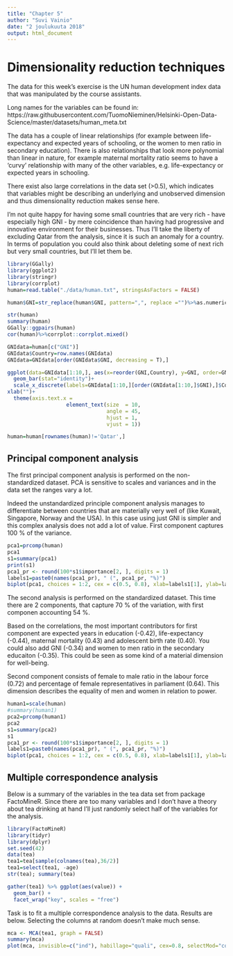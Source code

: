 ```yaml
---
title: "Chapter 5"
author: "Suvi Vainio"
date: "2 joulukuuta 2018"
output: html_document
---
```

# Dimensionality reduction techniques

The data for this week's exercise is the UN human development index data that was manipulated by the course assistants.

Long names for the variables can be found in: https://raw.githubusercontent.com/TuomoNieminen/Helsinki-Open-Data-Science/master/datasets/human_meta.txt

The data has a couple of linear relationships (for example between life-expectancy and expected years of schooling, or the women to men ratio in secondary education). There is also relationships that look more polynomial than linear in nature, for example maternal mortality ratio seems to have a 'curvy' relationship with many of the other variables, e.g. life-expectancy or expected years in schooling.

There exist also large correlations in the data set (>0.5), which indicates that variables might be describing an underlying and unobserved dimension and thus dimensionality reduction makes sense here.

I'm not quite happy for having some small countries that are very rich - have especially high GNI - by mere coincidence than having had progressive and innovative environment for their businesses. Thus I'll take the liberty of excluding Qatar from the analysis, since it is such an anomaly for a country. In terms of population you could also think about deleting some of next rich but very small countries, but I'll let them be.

```r
library(GGally)
library(ggplot2)
library(stringr)
library(corrplot)
human=read.table("./data/human.txt", stringsAsFactors = FALSE)

human$GNI=str_replace(human$GNI, pattern=",", replace ="")%>%as.numeric

str(human)
summary(human)
GGally::ggpairs(human)
cor(human)%>%corrplot::corrplot.mixed()

GNIdata=human[c("GNI")]
GNIdata$Country=row.names(GNIdata)
GNIdata=GNIdata[order(GNIdata$GNI, decreasing = T),]

ggplot(data=GNIdata[1:10,], aes(x=reorder(GNI,Country), y=GNI, order=GNI))+
  geom_bar(stat="identity")+
  scale_x_discrete(labels=GNIdata[1:10,][order(GNIdata[1:10,]$GNI),]$Country)+
xlab("")+
  theme(axis.text.x =
                   element_text(size  = 10,
                                angle = 45,
                                hjust = 1,
                                vjust = 1))

human=human[rownames(human)!='Qatar',]
```

## Principal component analysis

The first principal component analysis is performed on the non-standardized dataset. PCA is sensitive to scales and variances and in the data set the ranges vary a lot.

Indeed the unstandardized principle component analysis manages to differentiate between countries that are materially very well of (like Kuwait, Singapore, Norway and the USA). In this case using just GNI is simpler and this complex analysis does not add a lot of value. First component captures 100 % of the variance.

```r
pca1=prcomp(human)
pca1
s1=summary(pca1)
print(s1)
pca1_pr <- round(100*s1$importance[2, ], digits = 1)
labels1=paste0(names(pca1_pr), " (", pca1_pr, "%)")
biplot(pca1, choices = 1:2, cex = c(0.5, 0.8), xlab=labels1[1], ylab=labels1[2])
```

The second analysis is performed on the standardized dataset. This time there are 2 components, that capture 70 % of the variation, with first componen accounting 54 %.

Based on the correlations, the most important contributors for first component are expected years in education (-0.42), life-expectancy (-0.44), maternal mortality (0.43) and adolescent birth rate (0.40). You could also add GNI (-0.34) and women to men ratio in the secondary educaiton (-0.35). This could be seen as some kind of a material dimension for well-being.

Second component consists of female to male ratio in the labour force (0.72) and percentage of female representatives in parliament (0.64). This dimension describes the equality of men and women in relation to power.

```r
human1=scale(human)
#summary(human1)
pca2=prcomp(human1)
pca2
s1=summary(pca2)
s1
pca1_pr <- round(100*s1$importance[2, ], digits = 1)
labels1=paste0(names(pca1_pr), " (", pca1_pr, "%)")
biplot(pca1, choices = 1:2, cex = c(0.5, 0.8), xlab=labels1[1], ylab=labels1[2])

```

## Multiple correspondence analysis

Below is a summary of the variables in the tea data set from package FactoMineR. Since there are too many variables and I don't have a theory about tea drinking at hand I'll just randomly select half of the variables for the analysis.

```r
library(FactoMineR)
library(tidyr)
library(dplyr)
set.seed(42)
data(tea)
tea1=tea[sample(colnames(tea),36/2)]
tea1=select(tea1, -age)
str(tea); summary(tea)

gather(tea1) %>% ggplot(aes(value)) + 
  geom_bar() +
  facet_wrap("key", scales = "free") 
```

Task is to fit a multiple correspondence analysis to the data. Results are below. Selecting the columns at random doesn't make much sense.

```r
mca <- MCA(tea1, graph = FALSE)
summary(mca)
plot(mca, invisible=c("ind"), habillage="quali", cex=0.8, selectMod="contrib 20", xlim=c(-2,2))
```






